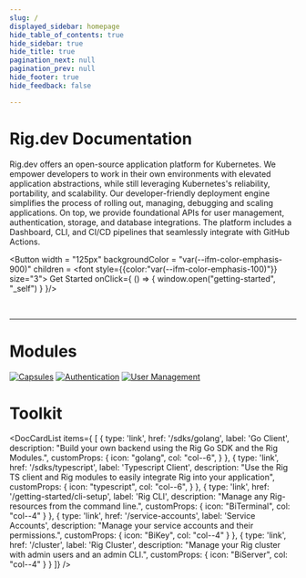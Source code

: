 ```yaml
---
slug: /
displayed_sidebar: homepage
hide_table_of_contents: true
hide_sidebar: true
hide_title: true
pagination_next: null
pagination_prev: null
hide_footer: true
hide_feedback: false

---
```



# Rig.dev Documentation
Rig.dev offers an open-source application platform for Kubernetes. 
We empower developers to work in their own environments with elevated application abstractions, 
while still leveraging Kubernetes's reliability, portability, and scalability. 
Our developer-friendly deployment engine simplifies the process of rolling out, managing, debugging and scaling applications. 
On top, we provide foundational APIs for user management, authentication, storage, and database integrations. 
The platform includes a Dashboard, CLI, and CI/CD pipelines that seamlessly integrate with GitHub Actions.


<Button
  width = "125px"
  backgroundColor = "var(--ifm-color-emphasis-900)"
  children = <font style={{color:"var(--ifm-color-emphasis-100)"}} size="3"> Get Started </font>
  onClick={
  () => {
    window.open("getting-started", "_self")
  }
}/>  

<br/>

<hr class="solid" />

# Modules
[![Capsules](/img/banners/capsules-banner.png "Capsules")](/capsules)
[![Authentication](/img/banners/authentication-banner.png "Authentication")](/auth)
[![User Management](/img/banners/users-banner.png "User Management")](/users)


# Toolkit
<DocCardList
  items={
  [
    {
      type: 'link',
      href: '/sdks/golang',
      label: 'Go Client',
      description: "Build your own backend using the Rig Go SDK and the Rig Modules.",
      customProps: {
        icon: "golang",
        col: "col--6",
      }
    },
    {
      type: 'link',
      href: '/sdks/typescript',
      label: 'Typescript Client',
      description: "Use the Rig TS client and Rig modules to easily integrate Rig into your application",
      customProps: {
        icon: "typescript",
        col: "col--6",
      }
    },
    {
      type: 'link',
      href: '/getting-started/cli-setup',
      label: 'Rig CLI',
      description: "Manage any Rig-resources from the command line.",
      customProps: {
        icon: "BiTerminal",
        col: "col--4"
      }
    },
    {
      type: 'link',
      href: '/service-accounts',
      label: 'Service Accounts',
      description: "Manage your service accounts and their permissions.",
      customProps: {
        icon: "BiKey",
        col: "col--4"
      }
    },
    {
      type: 'link',
      href: '/cluster',
      label: 'Rig Cluster',
      description: "Manage your Rig cluster with admin users and an admin CLI.",
      customProps: {
        icon: "BiServer",
        col: "col--4"
      }
    }
]} />
